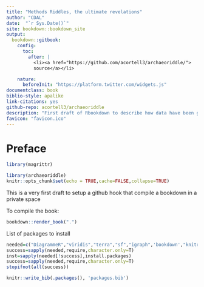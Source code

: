 ```yaml
--- 
title: "Methods Riddles, the ultimate revelations"
author: "CDAL"
date:  "`r Sys.Date()`"
site: bookdown::bookdown_site
output:
  bookdown::gitbook: 
    config:
      toc:
        after: |
          <li><a href="https://github.com/acortell3/archaeoriddle/">
          source</a></li>

    nature:
      beforeInit: "https://platform.twitter.com/widgets.js"
documentclass: book
biblio-style: apalike
link-citations: yes
github-repo: acortell3/archaeoriddle
description: "First draft of Rbookdown to describe how data have been generated"
favicon: "favicon.ico"
---
```

# Preface{-}

```r
library(magrittr)

library(archaeoriddle)
knitr::opts_chunk$set(echo = TRUE,cache=FALSE,collapse=TRUE)
```

This is a very first draft to setup a github hook that compile a bookdown in a private space

To compile the book:

```r
bookdown::render_book(".")
```


List of packages to install

```r
needed=c("DiagrammeR","viridis","terra","sf","igraph",'bookdown',"knitr","printr")
success=sapply(needed,require,character.only=T)
inst=sapply(needed[!success],install.packages)
success=sapply(needed,require,character.only=T)
stopifnot(all(success))
```


```r
knitr::write_bib(.packages(), 'packages.bib')
```

